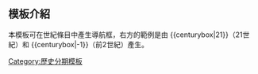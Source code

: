 <includeonly><!-- 在這裡加入模板的保護標識 --></includeonly><noinclude>{{Documentation subpage}}</noinclude>
<!-- 在本行下編輯模板說明 -->
== 模板介紹 ==
{{centurybox|21}}
{{centurybox|-1}}
本模板可在世紀條目中產生導航框，右方的範例是由 <nowiki>{{centurybox|21}}</nowiki>（21世紀）和 <nowiki>{{centurybox|-1}}</nowiki>（前2世紀）產生。

<includeonly>
<!-- 本行下加入模板的分類 -->
[[Category:歷史分期模板]]
</includeonly>